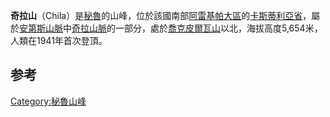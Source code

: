 {{Infobox mountain
| name = Chila 
| photo = ISS-23 Colca Valley and the Sabancaya Volcano, Peru.jpg
| photo_caption = 
| elevation_m = 5654
| elevation_ref = <ref name=neate>Taken from Mountaineering in the Andes by Jill Neate RGS-IBG Expedition Advisory Centre, 2nd edition, May 1994</ref>
| prominence_m = 
| prominence_ref = 
| range = [[安第斯山脈|安第斯山脈]]、[[奇拉山脈|奇拉山脈]]
| location = {{PER}}[[阿雷基帕大區|阿雷基帕大區]][[卡斯蒂利亞省|卡斯蒂利亞省]]
| map = Peru
| map_caption = Peru
| map_size = 200
| coordinates = {{coord|15|24|23|S|72|9|59|W|type:mountain_region:PE_scale:100000|format=dms|display=inline,title}}
| first_ascent = 1941年<ref name=neate/>
}}

'''奇拉山'''（Chila）是[[秘魯|秘魯]]的山峰，位於該國南部[[阿雷基帕大區|阿雷基帕大區]]的[[卡斯蒂利亞省|卡斯蒂利亞省]]，屬於[[安第斯山脈|安第斯山脈]]中[[奇拉山脈|奇拉山脈]]的一部分，處於[[喬克皮爾瓦山|喬克皮爾瓦山]]以北，海拔高度5,654米，人類在1941年首次登頂。

==参考==
{{refs}}
{{Peru-geo-stub}}
[[Category:秘魯山峰|Category:秘魯山峰]]
